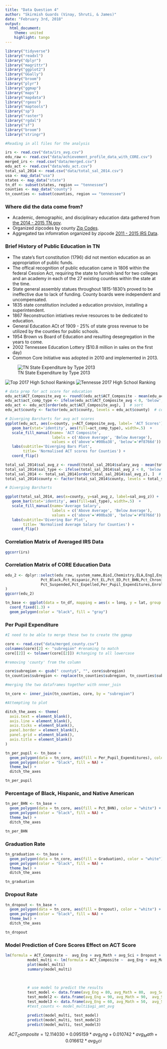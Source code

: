 ```yaml
---
title: "Data Question 4"
author: "Skirmish Guards (Vinay, Shruti, & James)"
date: "February 3rd, 2018"
output:
  html_document:
    theme: united
    highlight: tango
---
```


```r
library("tidyverse")
library("readxl")
library("dplyr")
library("magrittr")
library("ggplot2")
library("GGally")
library("broom")
library("plyr")
library("ggmap")
library("maps")
library("mapdata")
library("rgeos")
library("maptools")
library("sp")
library("raster")
library("rgdal")
library("sf")
library("broom")
library("stringr")

#Reading in all files for the analysis 

irs <- read.csv("data/irs_avg.csv")
edu_raw <- read.csv("data/achievement_profile_data_with_CORE.csv")
merged_irs <- read.csv("data/merged.csv")
edu_act <- read.csv("data/edu_act.csv")
total_sal_2014 <- read.csv("data/total_sal_2014.csv")
usa <- map_data("usa")
states <- map_data("state")
tn_df <- subset(states, region == "tennessee")
counties <- map_data("county")
tn_counties <- subset(counties, region == "tennessee")

```

### Where did the data come from? 

* Academic, demographic, and disciplinary education data gathered from [the 2014 - 2015 TN.gov](https://www.tn.gov/education/data/data-downloads.html).
* Organized zipcodes by county [Zip Codes](https://www.unitedstateszipcodes.org/zip-code-database/).
*  Aggregated tax infomration organized by zipcode [2011 - 2015 IRS Data](https://www.irs.gov/statistics/soi-tax-stats-individual-income-tax-statistics-zip-code-data-soi).

### Brief History of Public Education in TN

* The state's fisrt constitution (1796) did not mention education as an appropriation of public funds.
* The offical recognition of public education came in 1806 within the federal Cession Act, requiring the state to furnish land for two colleges and an academy in each of the 27 existing counties within the state at the time.
* State general assembly statues throughout 1815-1830's proved to be ineffective due to lack of funding.  County boards were independent and uncompensated.
* 1835 state constitution included a education provision, installing a superintendent.
* 1867 Reconstruction intiatives revive resources to be dedicated to education.
* General Education ACt of 1909 - 25% of state gross revenue to be utilized by the counties for public schools.
* 1954 Brown vs Board of Education and resulting desegregation in the years to come.
* 2002 Tennessee Education Lottery ($10.8 million in sales on the first day)
* Common Core Initiative was adopted in 2010 and implemented in 2013. 

![TN State Expenditure by Type 2013](data/Tennessee_expenditures_by_type_2013.png)

![Top 2017 High School Rankings](data/rankings.png)
![Tennesse 2017 High School Ranking](data/TN_ranking.png)


```r
# data prep for act score for education
edu_act$ACT_Composite_avg <- round((edu_act$ACT_Composite - mean(edu_act$ACT_Composite,na.rm=TRUE))/sd(edu_act$ACT_Composite,na.rm=TRUE), 2)  # compute normalized act scores
edu_act$act_comp_type <- ifelse(edu_act$ACT_Composite_avg < 0, 'below', 'above')  # above / below avg flag
edu_act <- edu_act[order(edu_act$ACT_Composite_avg), ]  # sort
edu_act$county <- factor(edu_act$county, levels = edu_act$county)  # convert to factor to retain sorted order in plot.

# Diverging Barcharts for avg act scores
ggplot(edu_act, aes(x=county, y=ACT_Composite_avg, label= 'ACT Scores')) +
   geom_bar(stat='identity', aes(fill=act_comp_type), width=.5)  +
   scale_fill_manual(name= 'ACT Composite',
                     labels = c('Above Average', 'Below Average'),
                     values = c('above'='#00ba38', 'below'='#f8766d')) +
   labs(subtitle='Diverging Bars Plot',
        title= 'Normalised ACT scores for Counties') +
   coord_flip()
```

```r
total_sal_2014$sal_avg_z <- round((total_sal_2014$salary_avg - mean(total_sal_2014$salary_avg,na.rm=TRUE))/sd(total_sal_2014$salary_avg,na.rm=TRUE), 2)  # compute normalized mpg
total_sal_2014$sal_type <- ifelse(total_sal_2014$sal_avg_z < 0, 'below', 'above')  # above / below avg flag
total_sal_2014 <- total_sal_2014[order(total_sal_2014$sal_avg_z), ]  # sort
total_sal_2014$county <- factor(total_sal_2014$county, levels = total_sal_2014$county)  # convert to factor to retain sorted order in plot.

# Diverging Barcharts

ggplot(total_sal_2014, aes(x=county, y=sal_avg_z, label=sal_avg_z)) +
   geom_bar(stat='identity', aes(fill=sal_type), width=.5)  +
   scale_fill_manual(name='Average Salary',
                     labels = c('Above Average', 'Below Average'),
                     values = c('above'='#00ba38', 'below'='#f8766d')) +
   labs(subtitle='Divering Bar Plot',
        title= 'Normalised Average Salary for Counties') +
   coord_flip()
```


### Correlation Matrix of Averaged IRS Data

```r

ggcorr(irs)


```

### Correlation Matrix of CORE Education Data

```r

edu_2 <- dplyr::select(edu_raw, system_name,BioI,Chemistry,ELA,EngI,EngII,EngIII,AlgI,AlgII,Math,Science,ACT_Composite,Graduation,Pct_Native_American,Pct_SWD,
                Pct_Black,Pct_Hispanic,Pct_EL,Pct_ED,Pct_BHN,Pct_Chronically_Absent,
                Pct_Suspended,Pct_Expelled,Per_Pupil_Expenditures,Enrollment
)
ggcorr(edu_2)

```

```r
tn_base <- ggplot(data = tn_df, mapping = aes(x = long, y = lat, group = group)) + 
  coord_fixed(1.3) + 
  geom_polygon(color = "black", fill = "gray")
```

### Per Pupil Expenditure

```r

#I need to be able to merge these two to create the ggmap

core <- read.csv("data/merged_county.csv")
colnames(core)[2] <- "subregion" #renaming to match
core[[2]] <- tolower(core[[2]]) #changing to all lowercase

#removing 'county' from the column

core$subregion <- gsub(" county$", "", core$subregion)
tn_counties$subregion <- replace(tn_counties$subregion, tn_counties$subregion=="de kalb", "dekalb")

#merging the two dataframes together with nnner_join

tn_core <- inner_join(tn_counties, core, by = "subregion")

#Attempting to plot

ditch_the_axes <- theme(
  axis.text = element_blank(),
  axis.line = element_blank(),
  axis.ticks = element_blank(),
  panel.border = element_blank(),
  panel.grid = element_blank(),
  axis.title = element_blank()
)

tn_per_pupil <- tn_base + 
  geom_polygon(data = tn_core, aes(fill = Per_Pupil_Expenditures), color = "white") +
  geom_polygon(color = "black", fill = NA) +
  theme_bw() +
  ditch_the_axes

tn_per_pupil
```

### Percentage of Black, Hispanic, and Native American 

```r
tn_per_BHN <- tn_base + 
  geom_polygon(data = tn_core, aes(fill = Pct_BHN), color = "white") +
  geom_polygon(color = "black", fill = NA) +
  theme_bw() +
  ditch_the_axes

tn_per_BHN
```

### Graduation Rate

```r
tn_graduation <- tn_base + 
  geom_polygon(data = tn_core, aes(fill = Graduation), color = "white") +
  geom_polygon(color = "black", fill = NA) +
  theme_bw() +
  ditch_the_axes

tn_graduation
```

### Dropout Rate

```r
tn_dropout <- tn_base + 
  geom_polygon(data = tn_core, aes(fill = Dropout), color = "white") +
  geom_polygon(color = "black", fill = NA) +
  theme_bw() +
  ditch_the_axes

tn_dropout
```

### Model Prediction of Core Scores Effect on ACT Score 

```r

lm(formula = ACT_Composite ~  avg_Eng + avg_Math + avg_Sci + Dropout + Pct_Suspended,  data = merged_irs)
          model_multi <- lm(formula = ACT_Composite ~  avg_Eng + avg_Math + avg_Sci, data = merged_irs)
          plot(model_multi)
          summary(model_multi)
        
           
         
          # use model to predict the results
          test_model <- data.frame(avg_Eng = 80, avg_Math = 80,  avg_Sci = 80)
          test_model2 <- data.frame(avg_Eng = 90, avg_Math = 90,  avg_Sci = 90)
          test_model3 <- data.frame(avg_Eng = 60, avg_Math = 50,  avg_Sci = 60)
          #test_counts <- model_multi$agi_amt_avg
         
          predict(model_multi, test_model)
          predict(model_multi, test_model2)
          predict(model_multi, test_model3)

```

$$ACT_Composite = 12.114030 + 0.095159 * avg_Eng + 0.010742 * avg_Math + 0.016612 * avg_Sci$$
